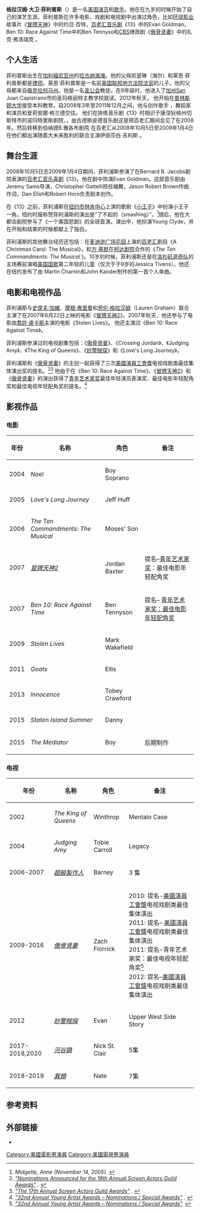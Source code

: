 {{Infobox entertainer
| name         = 格拉汉姆·大卫·菲利普斯
| type         = 男演员
| image        = 
| imagesize    =
| caption      = 
| foreignname  = Graham David Phillips
| birth_date   = {{Birth date and age|1993|4|14}}
| birth_place  = 
| alma_mater   = 
| occupation   = 演员
| years_active = 2002-至今
| spouse       = 
| website      = 
}}
'''格拉汉姆·大卫·菲利普斯 '''（{{bd|1993年|4月14日|}}）是一名[[美国|美国]][[演员|演员]]和[[歌手|歌手]]。他在在九岁的时候开始了自己的演艺生涯。菲利普斯在许多电影，戏剧和电视剧中出演过角色，比如[[环球影业|环球影业]]故事片《[[冒牌天神|冒牌天神]]》中的约旦·百特，[[百老汇|百老汇]][[音乐剧|音乐剧]]《13》中的Evan Goldman， Ben 10: Race Against Time中的Ben Tennyso和[[CBS_(電視網)|CBS]]律政剧《[[傲骨贤妻|傲骨贤妻]]》中的扎克·弗洛瑞克 。<span class="cx-segment" data-segmentid="56"></span>

== 个人生活 ==
菲利普斯出生在[[加利福尼亚州|加利福尼亚州]]的[[拉古纳海滩_(加利福尼亚州)|拉古纳海滩]]。他的父母凯瑟琳（海尔）和莱恩·菲利普斯都是[[律师|律师]]。莱恩·菲利普斯是一名前[[美国联邦地方法院|美国联邦地方法院]][[法官|法官]]的儿子。他的父母都来自[[俄克拉何马州|俄克拉何马州]]。他是一名[[圣公会|圣公会]]教徒。在9年级时，他进入了[[加州|加州]]San Juan Capistrano市的圣玛格丽特主教学校就读。2012年秋天， 他开始在[[普林斯顿大学|普林斯顿大学]]接受本科教育。自2008年3年至2011年12月之间，他与创作歌手 ，舞蹈家和演员和爱莉安娜·格兰德交往。 他们在排练音乐剧《13》时相识于康涅狄格州切斯特市的诺玛特里斯剧院，，由古德斯皮德音乐剧这是预百老汇期间会见了在2008年。然后转移到伯纳德B.雅各布剧院 在百老汇从2008年10月5日至2009年1月4日在他们都出演随着大未来胜利的联合主演伊丽莎白·吉利斯 。

== 舞台生涯 ==
2008年10月5日志2009年1月4日期间，菲利浦斯参演了在Bernard B. Jacobs剧院表演的[[百老汇|百老汇]][[音乐|音乐]][[喜剧|喜剧]]《13》。他在剧中饰演Evan Goldman。这部音乐剧由Jeremy Sams导演，Christopher Gattelli担任编舞，Jason Robert Brown作曲作词，Dan Elish和Robert Horn负责剧本创作。<span class="cx-segment" data-segmentid="94"></span>

在《13》之前，菲利浦斯在[[纽约市|纽约市]][[林肯中心|林肯中心]]上演的歌剧《[[小王子|小王子]]》中扮演小王子一角。纽约时报称赞菲利浦斯的演出是“了不起的（smashing）”。<ref><cite class="citation news" contenteditable="false">Midgette, Anne (November 14, 2005). </cite></ref>随后，他在大都会剧院参与了《一个美国悲剧》的全球首演。演出中，他扮演Young Clyde，并在开始和结束的时候都献上了独白。<span class="cx-segment" data-segmentid="103"></span>

菲利浦斯的其他舞台经历还包括：在[[麦迪逊广场花园|麦迪逊广场花园]]上演的[[百老汇|百老汇]]剧目《A Christmas Carol: The Musical》，和[[方·基默|方·基默]]在[[柯达剧院|柯达剧院]]合作的《''The Ten Commandments: The Musical'' 》。10岁的时候，菲利浦斯还是在[[洛杉矶道奇队|洛杉矶道奇队]]的主场赛前演唱[[美国国歌|美国国歌]]第二年轻的儿童（仅次于于9岁的Jessica Tivens）。他还在纽约发布了由 Martin Charnin和John Kander制作的第一首个人单曲。<span class="cx-segment" data-segmentid="119"></span>

== 电影和电视作品 ==
菲利浦斯与[[史提夫·加維|史提夫·加維]]、[[摩根·弗里曼|摩根·弗里曼]]和[[劳伦·格拉汉姆|劳伦·格拉汉姆]]（Lauren Graham）联合主演了在2007年6月22日上映的电影《[[冒牌天神2|冒牌天神2]]》。2007年秋天，他还参与了电影由[[喬許·盧卡斯|喬許·盧卡斯]]主演的电影《Stolen Lives》。 他还主演过《Ben 10: Race Against Time》。<span class="cx-segment" data-segmentid="135"></span>

菲利浦斯参演过的电视剧集包括：《[[傲骨贤妻|傲骨贤妻]]》、《Crossing Jordan》、《Judging Amy》、《The King of Queens》、《[[妙警賊探|妙警賊探]]》和《Love's Long Journey》。

菲利浦斯和《[[傲骨贤妻|傲骨贤妻]]》的主创一起获得了三次[[美國演員工會獎|美國演員工會獎]]电视戏剧类最佳集体演出奖的提名。<ref><cite class="citation web" contenteditable="false">[http://www.sagawards.org/media-pr/11213 "Nominations Announced for the 18th Annual Screen Actors Guild Awards"] {{Wayback|url=http://www.sagawards.org/media-pr/11213 |date=20120106110855 }}. </cite></ref><ref><cite class="citation web" contenteditable="false">[http://www.sagawards.org/awards/nominees-and-recipients/17th-annual-screen-actors-guild-awards "The 17th Annual Screen Actors Guild Awards"] {{Wayback|url=http://www.sagawards.org/awards/nominees-and-recipients/17th-annual-screen-actors-guild-awards |date=20120504101702 }}. </cite></ref> 他由于在《Ben 10: Race Against Time》、《[[冒牌天神2|冒牌天神2]]》和《[[傲骨贤妻|傲骨贤妻]]》的演出获得了[[青年艺术家奖|青年艺术家奖]]最佳年轻演员表演奖、最佳电影年轻配角奖和最佳电视年轻配角奖的提名。<ref name="yaa32"><cite class="citation web" contenteditable="false">[http://www.youngartistawards.org/noms32.html "32nd Annual Young Artist Awards – Nominations / Special Awards"] {{Wayback|url=http://www.youngartistawards.org/noms32.html |date=20130808150433 }}. </cite></ref>

== 影视作品 ==

=== 电影 ===
{| style="margin-bottom: 10px;" class="wikitable sortable plainrowheaders cx-highlight"       
       
! scope="col" | 年份       
! scope="col" | 名称       
! scope="col" | 角色       
! class="unsortable" scope="col" | 备注       
|-       
| 2004      
| ''Noel''      
| Boy Soprano   

|-       
| 2005     
| ''Love's Long Journey''    
| Jeff Huff  

|-       
| 2006      
| ''The Ten Commandments: The Musical''      
| Moses' Son     

|-       
| 2007      
| ''[[冒牌天神2|冒牌天神2]]''      
| Jordan Baxter     
| 提名–[[青年艺术家奖|青年艺术家奖]]：最佳电影年轻配角奖<br>
|-       
| 2007      
| ''Ben 10: Race Against Time''     
| Ben Tennyson   
| 提名– [[青年艺术家奖|青年艺术家奖：最佳电影年轻配角奖]]      
|-       
| 2009  
| ''Stolen Lives''    
| Mark Wakefield  

|-       
| 2011 
| ''Goats''
| Ellis

|-  
| 2013
| ''Innocence''
| Tobey Crawford

|-  
| 2015
| ''Staten Island Summer''
| Danny

|-  
| 2015
| ''The Mediator''
| Boy
| 后期制作
|}

=== 电视 ===
{| class="wikitable sortable plainrowheaders"       
       
! scope="col" | 年份       
! scope="col" | 名称       
! scope="col" | 角色       
! class="unsortable" scope="col" | 备注 
|-
| 2002
|''The King of Queens''
|Winthrop
|Mentalo Case
|-
| 2004
|''Judging Amy''
|Tobie Carroll
|Legacy
|-
| 2006-2007
|''[[超級製作人|超級製作人]]''
|Barney
| 3 集
|-
| 2009-2016
|''[[「法」妻|傲骨贤妻]]''
|Zach Florrick
|2010: 提名-[[美國演員工會獎|美國演員工會獎]]电视戏剧类最佳集体演出<br>
2011: 提名– [[美國演員工會獎|美國演員工會獎]]电视戏剧类最佳集体演出<br>
2011: 提名-青年艺术家奖：最佳电视年轻配角奖<ref name="yaa32"><cite class="citation web" contenteditable="false">[http://www.youngartistawards.org/noms32.html "32nd Annual Young Artist Awards – Nominations / Special Awards"]. </cite></ref><br>
2012: 提名–[[美國演員工會獎|美國演員工會獎]]电视戏剧类最佳集体演出
|-
| 2012
|''[[妙警賊探|妙警賊探]]''
|Evan
|Upper West Side Story
|-
| 2017-2018,2020
|''[[河谷鎮_(電視劇)|河谷鎮]]''
|Nick St. Clair
|5集
|-
| 2018-2019
|''[[異類_(電視劇)|異類]]''
|Nate
|7集
|}

== 参考资料 ==
{{Reflist}}

== 外部链接 ==
* {{Imdb name|1775177|Graham Phillips}}

{{normdaten}}
{{DEFAULTSORT: Phillips, Graham}}
[[Category:美國電影男演員|Category:美國電影男演員]]
[[Category:美國電視男演員|Category:美國電視男演員]]